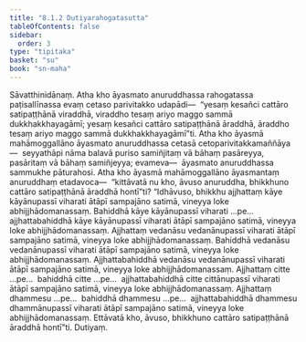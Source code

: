 ```yaml
---
title: "8.1.2 Dutiyarahogatasutta"
tableOfContents: false
sidebar:
  order: 3
type: "tipitaka"
basket: "su"
book: "sn-maha"
---
```



<DynamicBreadcrumb />

<Division number="900" book="sn-maha">

<Paragraph number="1557" book="sn-maha">
Sāvatthinidānaṃ. Atha kho āyasmato anuruddhassa rahogatassa paṭisallīnassa evaṃ cetaso parivitakko udapādi—  “yesaṃ kesañci cattāro satipaṭṭhānā viraddhā, viraddho tesaṃ ariyo maggo sammā dukkhakkhayagāmī; yesaṃ kesañci cattāro satipaṭṭhānā āraddhā, āraddho tesaṃ ariyo maggo sammā dukkhakkhayagāmī”ti.
</Paragraph>

<Paragraph number="1558" book="sn-maha">
Atha kho āyasmā mahāmoggallāno āyasmato anuruddhassa cetasā cetoparivitakkamaññāya—  seyyathāpi nāma balavā puriso samiñjitaṃ vā bāhaṃ pasāreyya, pasāritaṃ vā bāhaṃ samiñjeyya; evameva—  āyasmato anuruddhassa sammukhe pāturahosi.
</Paragraph>

<Paragraph number="1559" book="sn-maha">
Atha kho āyasmā mahāmoggallāno āyasmantaṃ anuruddhaṃ etadavoca—  “kittāvatā nu kho, āvuso anuruddha, bhikkhuno cattāro satipaṭṭhānā āraddhā hontī”ti?
</Paragraph>

<Paragraph number="1560" book="sn-maha">
“Idhāvuso, bhikkhu ajjhattaṃ kāye kāyānupassī viharati ātāpī sampajāno satimā, vineyya loke abhijjhādomanassaṃ. Bahiddhā kāye kāyānupassī viharati …pe…  ajjhattabahiddhā kāye kāyānupassī viharati ātāpī sampajāno satimā, vineyya loke abhijjhādomanassaṃ.
</Paragraph>

<Paragraph number="1561" book="sn-maha">
Ajjhattaṃ vedanāsu vedanānupassī viharati ātāpī sampajāno satimā, vineyya loke abhijjhādomanassaṃ. Bahiddhā vedanāsu vedanānupassī viharati ātāpī sampajāno satimā, vineyya loke abhijjhādomanassaṃ. Ajjhattabahiddhā vedanāsu vedanānupassī viharati ātāpī sampajāno satimā, vineyya loke abhijjhādomanassaṃ.
</Paragraph>

<Paragraph number="1562" book="sn-maha">
Ajjhattaṃ citte …pe…  bahiddhā citte …pe…  ajjhattabahiddhā citte cittānupassī viharati ātāpī sampajāno satimā, vineyya loke abhijjhādomanassaṃ.
</Paragraph>

<Paragraph number="1563" book="sn-maha">
Ajjhattaṃ dhammesu …pe…  bahiddhā dhammesu …pe…  ajjhattabahiddhā dhammesu dhammānupassī viharati ātāpī sampajāno satimā, vineyya loke abhijjhādomanassaṃ. Ettāvatā kho, āvuso, bhikkhuno cattāro satipaṭṭhānā āraddhā hontī”ti.

</Paragraph>
</Division>

<Paragraph number="1564" type="center" book="sn-maha">
Dutiyaṃ.
</Paragraph>